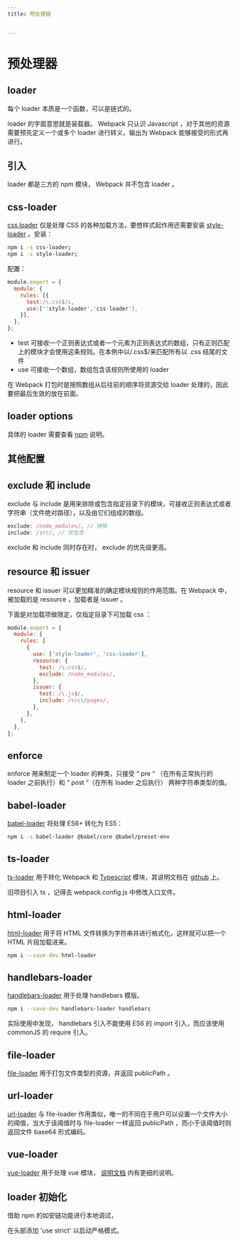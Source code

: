 ```yaml
---
title: 预处理器


---
```


# 预处理器

## loader

每个 loader 本质是一个函数，可以是链式的。

loader 的字面意思就是装载器。 Webpack 只认识 Javascript ，对于其他的资源需要预先定义一个或多个 loader 进行转义，输出为 Webpack 能够接受的形式再进行。

## 引入

loader 都是三方的 npm 模块， Webpack 并不包含 loader 。

## css-loader

[css loader](https://www.npmjs.com/package/css-loader) 仅是处理
CSS 的各种加载方法，要想样式起作用还需要安装 [style-loader](https://www.npmjs.com/package/style-loader) 。安装：

```sh
npm i -s css-loader;
npm i -s style-loader;
```

配置：

```js
module.export = {
  module: {
    rules: [{
      test:/\.css$/i,
      use:[''style-loader','css-loader'],
    }],
  },
};
```

- test 可接收一个正则表达式或者一个元素为正则表达式的数组，只有正则匹配上的模块才会使用这条规则。在本例中以/\.css$/来匹配所有以 .css 结尾的文件
- use 可接收一个数组，数组包含该规则所使用的 loader

在 Webpack 打包时是按照数组从后往前的顺序将资源交给 loader 处理的，因此要把最后生效的放在前面。

## loader options

具体的 loader 需要查看 [npm](https://www.npmjs.com/) 说明。

## 其他配置

## exclude 和 include

exclude 与 include 是用来排除或包含指定目录下的模块，可接收正则表达式或者字符串（文件绝对路径），以及由它们组成的数组。

```js
exclude: /node_modules/, // 排除
include: /src/, // 仅包含
```

exclude 和 include 同时存在时， exclude 的优先级更高。

## resource 和 issuer

resource 和 issuer 可以更加精准的确定模块规则的作用范围。在 Webpack 中，被加载的是 resource ，加载者是 issuer 。

下面是对加载项做限定，仅指定目录下可加载 css ：

```js
module.export = {
  module: {
    rules: [
      {
        use: ['style-loader', 'css-loader'],
        resource: {
          test: /\.css$/,
          exclude: /node_modules/,
        },
        issuer: {
          test: /\.js$/,
          include: /src\/pages/,
        },
      },
    ],
  },
};
```

## enforce

enforce 用来制定一个 loader 的种类，只接受 “ pre ” （在所有正常执行的 loader 之前执行）和 “ post ”（在所有 loader 之后执行） 两种字符串类型的值。

## babel-loader

[babel-loader](https://www.npmjs.com/package/babel-loader)
将处理 ES6+ 转化为 ES5：

```sh
npm i -s babel-loader @babel/core @babel/preset-env
```

## ts-loader

[ts-loader](https://www.npmjs.com/package/ts-loader) 用于转化
Webpack 和 [Typescript](https://www.npmjs.com/package/typescritp) 模块，其说明文档在 [github](https://github.com/TypeStrong/ts-loader) 上。

旧项目引入 ts ，记得去 webpack.config.js 中修改入口文件。

## html-loader

[html-loader](https://www.npmjs.com/package/html-loader) 用于将
HTML 文件转换为字符串并进行格式化，这样就可以把一个 HTML 片段加载进来。

```sh
npm i --save-dev html-loader
```

## handlebars-loader

[handlebars-loader](https://www.npmjs.com/package/handlebars-loader) 用于处理 handlebars 模版。

```sh
npm i --save-dev handlebars-loader handlebars
```

实际使用中发现， handlebars 引入不能使用 ES6 的 import 引入，而应该使用 commonJS 的 require 引入。

## file-loader

[file-loader](https://www.npmjs.com/package/file-loader)
用于打包文件类型的资源，并返回 publicPath 。

## url-loader

[url-loader](https://www.npmjs.com/package/url-loader) 与
file-loader 作用类似，唯一的不同在于用户可以设置一个文件大小的阈值，当大于该阈值时与 file-loader 一样返回 publicPath ，而小于该阈值时则返回文件 base64
形式编码。

## vue-loader

[vue-loader](https://www.npmjs.com/package/vue-loader) 用于处理
vue 模块， [说明文档](https://vue-loader-v14.vuejs.org/zh-cn/) 内有更细的说明。

## loader 初始化

借助 npm 的如安链功能进行本地调试，

在头部添加 'use strict' 以启动严格模式。

            